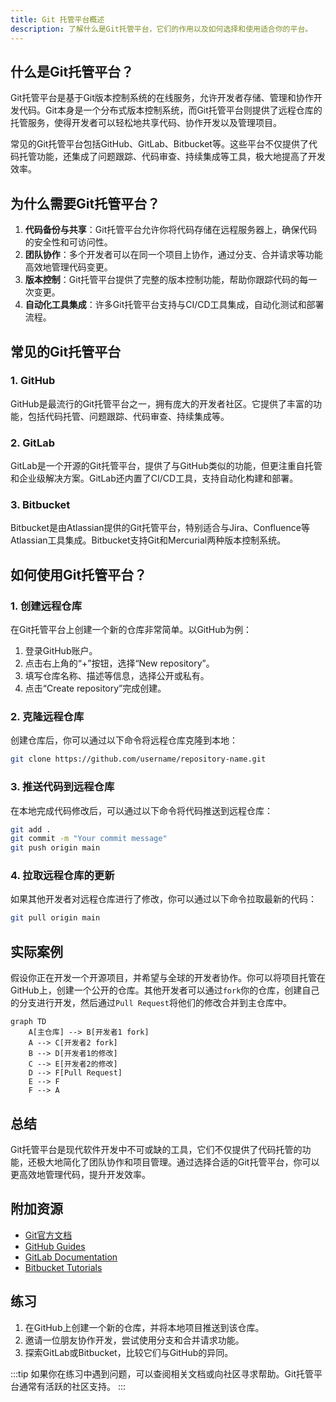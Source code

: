 ```yaml
---
title: Git 托管平台概述
description: 了解什么是Git托管平台，它们的作用以及如何选择和使用适合你的平台。
---
```


## 什么是Git托管平台？

Git托管平台是基于Git版本控制系统的在线服务，允许开发者存储、管理和协作开发代码。Git本身是一个分布式版本控制系统，而Git托管平台则提供了远程仓库的托管服务，使得开发者可以轻松地共享代码、协作开发以及管理项目。

常见的Git托管平台包括GitHub、GitLab、Bitbucket等。这些平台不仅提供了代码托管功能，还集成了问题跟踪、代码审查、持续集成等工具，极大地提高了开发效率。

## 为什么需要Git托管平台？

1. **代码备份与共享**：Git托管平台允许你将代码存储在远程服务器上，确保代码的安全性和可访问性。
2. **团队协作**：多个开发者可以在同一个项目上协作，通过分支、合并请求等功能高效地管理代码变更。
3. **版本控制**：Git托管平台提供了完整的版本控制功能，帮助你跟踪代码的每一次变更。
4. **自动化工具集成**：许多Git托管平台支持与CI/CD工具集成，自动化测试和部署流程。

## 常见的Git托管平台

### 1. GitHub
GitHub是最流行的Git托管平台之一，拥有庞大的开发者社区。它提供了丰富的功能，包括代码托管、问题跟踪、代码审查、持续集成等。

### 2. GitLab
GitLab是一个开源的Git托管平台，提供了与GitHub类似的功能，但更注重自托管和企业级解决方案。GitLab还内置了CI/CD工具，支持自动化构建和部署。

### 3. Bitbucket
Bitbucket是由Atlassian提供的Git托管平台，特别适合与Jira、Confluence等Atlassian工具集成。Bitbucket支持Git和Mercurial两种版本控制系统。

## 如何使用Git托管平台？

### 1. 创建远程仓库
在Git托管平台上创建一个新的仓库非常简单。以GitHub为例：

1. 登录GitHub账户。
2. 点击右上角的“+”按钮，选择“New repository”。
3. 填写仓库名称、描述等信息，选择公开或私有。
4. 点击“Create repository”完成创建。

### 2. 克隆远程仓库
创建仓库后，你可以通过以下命令将远程仓库克隆到本地：

```bash
git clone https://github.com/username/repository-name.git
```

### 3. 推送代码到远程仓库
在本地完成代码修改后，可以通过以下命令将代码推送到远程仓库：

```bash
git add .
git commit -m "Your commit message"
git push origin main
```

### 4. 拉取远程仓库的更新
如果其他开发者对远程仓库进行了修改，你可以通过以下命令拉取最新的代码：

```bash
git pull origin main
```

## 实际案例

假设你正在开发一个开源项目，并希望与全球的开发者协作。你可以将项目托管在GitHub上，创建一个公开的仓库。其他开发者可以通过`fork`你的仓库，创建自己的分支进行开发，然后通过`Pull Request`将他们的修改合并到主仓库中。

```mermaid
graph TD
    A[主仓库] --> B[开发者1 fork]
    A --> C[开发者2 fork]
    B --> D[开发者1的修改]
    C --> E[开发者2的修改]
    D --> F[Pull Request]
    E --> F
    F --> A
```

## 总结

Git托管平台是现代软件开发中不可或缺的工具，它们不仅提供了代码托管的功能，还极大地简化了团队协作和项目管理。通过选择合适的Git托管平台，你可以更高效地管理代码，提升开发效率。

## 附加资源

- [Git官方文档](https://git-scm.com/doc)
- [GitHub Guides](https://guides.github.com/)
- [GitLab Documentation](https://docs.gitlab.com/)
- [Bitbucket Tutorials](https://www.atlassian.com/git/tutorials/learn-git-with-bitbucket-cloud)

## 练习

1. 在GitHub上创建一个新的仓库，并将本地项目推送到该仓库。
2. 邀请一位朋友协作开发，尝试使用分支和合并请求功能。
3. 探索GitLab或Bitbucket，比较它们与GitHub的异同。

:::tip
如果你在练习中遇到问题，可以查阅相关文档或向社区寻求帮助。Git托管平台通常有活跃的社区支持。
:::